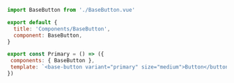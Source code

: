```js
import BaseButton from './BaseButton.vue'

export default {
  title: 'Components/BaseButton',
  component: BaseButton,
}

export const Primary = () => ({
 components: { BaseButton },
 template: `<base-button variant="primary" size="medium">Button</button>`,
})
```
